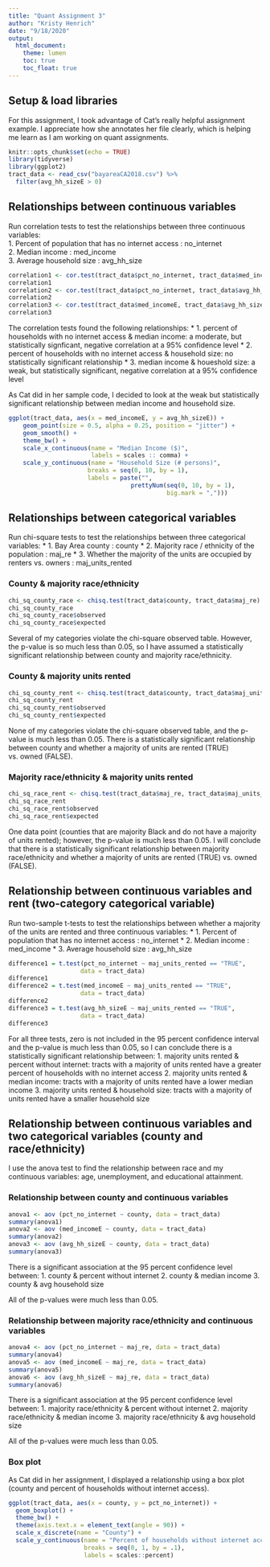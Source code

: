 ```yaml
---
title: "Quant Assignment 3"
author: "Kristy Henrich"
date: "9/18/2020"
output: 
  html_document:
    theme: lumen
    toc: true
    toc_float: true
---
```

## Setup & load libraries
For this assignment, I took advantage of Cat's really helpful assignment example. I appreciate how she annotates her file clearly, which is helping me learn as I am working on quant assignments.

```r
knitr::opts_chunk$set(echo = TRUE)
library(tidyverse)
library(ggplot2)
tract_data <- read_csv("bayareaCA2018.csv") %>%
  filter(avg_hh_sizeE > 0)
```

## Relationships between continuous variables

Run correlation tests to test the relationships between three continuous variables:  
 1. Percent of population that has no internet access : no_internet  
 2. Median income : med_income  
 3. Average household size : avg_hh_size
  
```r
correlation1 <- cor.test(tract_data$pct_no_internet, tract_data$med_incomeE)
correlation1
correlation2 <- cor.test(tract_data$pct_no_internet, tract_data$avg_hh_sizeE)
correlation2
correlation3 <- cor.test(tract_data$med_incomeE, tract_data$avg_hh_sizeE)
correlation3
```

The correlation tests found the following relationships: 
* 1. percent of households with no internet access & median income: a moderate, but statistically signficant, negative correlation at a 95% confidence level 
* 2. percent of households with no internet access & household size: no statistically significant relationship
* 3. median income & houeshold size: a weak, but statistically significant, negative correlation at a 95% confidence level
  
As Cat did in her sample code, I decided to look at the weak but statistically significant relationship between median income and household size.

```r
ggplot(tract_data, aes(x = med_incomeE, y = avg_hh_sizeE)) + 
    geom_point(size = 0.5, alpha = 0.25, position = "jitter") +
    geom_smooth() +
    theme_bw() +
    scale_x_continuous(name = "Median Income ($)",
                       labels = scales :: comma) +
    scale_y_continuous(name = "Household Size (# persons)",
                      breaks = seq(0, 10, by = 1), 
                      labels = paste("",
                                  prettyNum(seq(0, 10, by = 1),
                                            big.mark = ","))) 
```

## Relationships between categorical variables

Run chi-square tests to test the relationships between three categorical variables:
* 1. Bay Area county : county
* 2. Majority race / ethnicity of the population : maj_re
* 3. Whether the majority of the units are occupied by renters vs. owners : maj_units_rented

### County & majority race/ethnicity
```r
chi_sq_county_race <- chisq.test(tract_data$county, tract_data$maj_re)
chi_sq_county_race
chi_sq_county_race$observed
chi_sq_county_race$expected
```
Several of my categories violate the chi-square observed table. However, the p-value is so much less than 0.05, so I have assumed a statistically significant relationship between county and majority race/ethnicity.  

### County & majority units rented
```r
chi_sq_county_rent <- chisq.test(tract_data$county, tract_data$maj_units_rented)
chi_sq_county_rent
chi_sq_county_rent$observed
chi_sq_county_rent$expected
```
None of my categories violate the chi-square observed table, and the p-value is much less than 0.05. There is a statistically significant relationship between county and whether a majority of units are rented (TRUE) vs. owned (FALSE).  

### Majority race/ethnicity & majority units rented
```r
chi_sq_race_rent <- chisq.test(tract_data$maj_re, tract_data$maj_units_rented)
chi_sq_race_rent
chi_sq_race_rent$observed
chi_sq_race_rent$expected
```
One data point (counties that are majority Black and do not have a majority of units rented); however, the p-value is much less than 0.05. I will conclude that there is a statistically significant relationship between majority race/ethnicity and whether a majority of units are rented (TRUE) vs. owned (FALSE).  

## Relationship between continuous variables and rent (two-category categorical variable)

Run two-sample t-tests to test the relationships between whether a majority of the units are rented and three continuous variables:
* 1. Percent of population that has no internet access : no_internet
* 2. Median income : med_income
* 3. Average household size : avg_hh_size

```r
difference1 = t.test(pct_no_internet ~ maj_units_rented == "TRUE", 
                    data = tract_data)
difference1
difference2 = t.test(med_incomeE ~ maj_units_rented == "TRUE", 
                    data = tract_data)
difference2
difference3 = t.test(avg_hh_sizeE ~ maj_units_rented == "TRUE", 
                    data = tract_data)
difference3
```
For all three tests, zero is not included in the 95 percent confidence interval and the p-value is much less than 0.05, so I can conclude there is a statistically significant relationship between:
1. majority units rented & percent without internet: tracts with a majority of units rented have a greater percent of households with no internet access
2. majority units rented & median income: tracts with a majority of units rented have a lower median income
3. majority units rented & household size: tracts with a majority of units rented have a smaller household size




## Relationship between continuous variables and two categorical variables (county and race/ethnicity)

I use the anova test to find the relationship between race and my continuous variables: age, unemployment, and educational attainment. 

### Relationship between county and continuous variables
```r
anova1 <- aov (pct_no_internet ~ county, data = tract_data)
summary(anova1)
anova2 <- aov (med_incomeE ~ county, data = tract_data)
summary(anova2)
anova3 <- aov (avg_hh_sizeE ~ county, data = tract_data)
summary(anova3)
```
There is a significant association at the 95 percent confidence level between:
1. county & percent without internet
2. county & median income
3. county & avg household size

All of the p-values were much less than 0.05.

### Relationship between majority race/ethnicity and continuous variables
```r
anova4 <- aov (pct_no_internet ~ maj_re, data = tract_data)
summary(anova4)
anova5 <- aov (med_incomeE ~ maj_re, data = tract_data)
summary(anova5)
anova6 <- aov (avg_hh_sizeE ~ maj_re, data = tract_data)
summary(anova6)
```

There is a significant association at the 95 percent confidence level between:
1. majority race/ethnicity & percent without internet
2. majority race/ethnicity & median income
3. majority race/ethnicity & avg household size

All of the p-values were much less than 0.05.

### Box plot
As Cat did in her assignment, I displayed a relationship using a box plot (county and percent of households without internet access).
```r
ggplot(tract_data, aes(x = county, y = pct_no_internet)) +
  geom_boxplot() +
  theme_bw() +
  theme(axis.text.x = element_text(angle = 90)) +
  scale_x_discrete(name = "County") +
  scale_y_continuous(name = "Percent of households without internet access",
                     breaks = seq(0, 1, by = .1),
                     labels = scales::percent)
```








